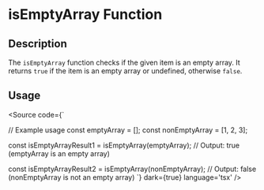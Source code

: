 
<Meta title='Utils/Array/isEmptyArray' />

# isEmptyArray Function

## Description

The `isEmptyArray` function checks if the given item is an empty array. It returns `true` if the item is an empty array or undefined, otherwise `false`.

## Usage


<Source code={`


// Example usage
const emptyArray = [];
const nonEmptyArray = [1, 2, 3];

const isEmptyArrayResult1 = isEmptyArray(emptyArray);
// Output: true (emptyArray is an empty array)

const isEmptyArrayResult2 = isEmptyArray(nonEmptyArray);
// Output: false (nonEmptyArray is not an empty array)
`} dark={true} language='tsx' />

